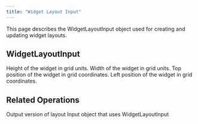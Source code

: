 ```yaml
---
title: "Widget Layout Input"
---
```


This page describes the WidgetLayoutInput object used for creating and updating widget layouts.

## WidgetLayoutInput

<ParamField path="height" type="Int!" required>
  Height of the widget in grid units.
</ParamField>

<ParamField path="width" type="Int!" required>
  Width of the widget in grid units.
</ParamField>

<ParamField path="top" type="Int!" required>
  Top position of the widget in grid coordinates.
</ParamField>

<ParamField path="left" type="Int!" required>
  Left position of the widget in grid coordinates.
</ParamField>

## Related Operations

<CardGroup cols={2}>
  <Card title="WidgetLayout Object" icon="table-layout" href="/integrations/graphql-api/objects/widget-layout">
    Output version of layout
  </Card>
  <Card title="DashboardWidgetInput Object" icon="chart-bar" href="/integrations/graphql-api/objects/dashboard-widget-input">
    Input object that uses WidgetLayoutInput
  </Card>
</CardGroup>
